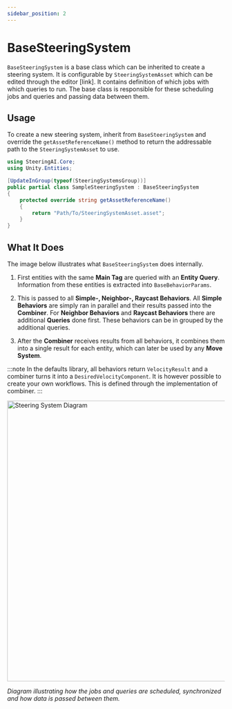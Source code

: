 ```yaml
---
sidebar_position: 2
---
```


# BaseSteeringSystem

`BaseSteeringSystem` is a base class which can be inherited to create a steering system. It is configurable by `SteeringSystemAsset` which can be edited through the editor [link]. It contains definition of which jobs with which queries to run. The base class is responsible for these scheduling jobs and queries and passing data between them. 

## Usage

To create a new steering system, inherit from `BaseSteeringSystem` and override the `getAssetReferenceName()` method to return the addressable path to the `SteeringSystemAsset` to use. 

```csharp title="SampleSteeringSystem.cs"
using SteeringAI.Core;
using Unity.Entities;

[UpdateInGroup(typeof(SteeringSystemsGroup))]
public partial class SampleSteeringSystem : BaseSteeringSystem
{
    protected override string getAssetReferenceName()
    {
        return "Path/To/SteeringSystemAsset.asset";
    }
}
```

## What It Does

The image below illustrates what `BaseSteeringSystem` does internally. 

1) First entities with the same **Main Tag** are queried with an **Entity Query**. Information from these entities is extracted into `BaseBehaviorParams`. 

2) This is passed to all **Simple-, Neighbor-, Raycast Behaviors**. All **Simple Behaviors** are simply ran in parallel and their results passed into the **Combiner**. For **Neighbor Behaviors** and **Raycast Behaviors** there are additional **Queries** done first. These behaviors can be in grouped by the additional queries. 

3) After the **Combiner** receives results from all behaviors, it combines them into a single result for each entity, which can later be used by any **Move System**.

:::note
In the defaults library, all behaviors return `VelocityResult` and a combiner turns it into a `DesiredVelocityComponent`. It is however possible to create your own workflows. This is defined through the implementation of combiner. 
:::

<p align="left">
  <img src="/img/Implementation14.svg" alt="Steering System Diagram" width="650px" class="invert-for-dark"/>
</p>

*Diagram illustrating how the jobs and queries are scheduled, synchronized and how data is passed between them.* 